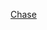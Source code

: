 {{US county navigation box
| collapse_state = {{{state|expanded}}}
| listclass      = hlist

| template_name  = 蔡斯縣 (堪薩斯州)
| county         = 蔡斯縣
| state          = 堪薩斯州
| seat           = 卡頓伍德福爾斯

| map_image      = Map of Kansas highlighting Chase County.svg
| map_alt        = Map of Kansas highlighting Chase County
| map_caption    = Map of Kansas highlighting Chase County

| title1 = [[城市]]
| body1  = 
* [[錫達波因特 (堪薩斯州)|錫達波因特]]
* [[卡頓伍德福爾斯 (堪薩斯州)|卡頓伍德福爾斯]]
* [[埃爾姆代爾 (堪薩斯州)|埃爾姆代爾]]
* [[梅特菲爾德格林 (堪薩斯州)|梅特菲爾德格林]]
* [[斯特朗城 (堪薩斯州)|斯特朗城]]

| title2 = [[非建制地區]]
| body2  = 
* [[巴扎 (堪薩斯州)|巴扎]]
* [[克萊門茨 (堪薩斯州)|克萊門茨]]
* [[埃利諾爾 (堪薩斯州)|埃利諾]]
* [[海默 (堪薩斯州)|海默]]
* [[薩福德維爾 (堪薩斯州)|薩福德維爾]]
* [[托萊多 (堪薩斯州)|托萊多]]
* [[溫塞武 (堪薩斯州)|溫塞武]]

| title3 = [[鬼鎮]]
| body3 = 
* [[埃爾克 (堪薩斯州)|埃爾克]]‡
* [[霍姆斯特德 (堪薩斯州)|霍姆斯特德]]
* [[瑟曼 (堪薩斯州)|瑟曼]]

| title4 = [[鎮區 (美國)|鎮區]]
| body4  = 
* [[巴扎鎮區 (堪薩斯州蔡斯縣)|巴扎鎮區]]
* [[錫達鎮區 (堪薩斯州蔡斯縣)|錫達鎮區]]
* [[卡頓伍德鎮區 (堪薩斯州蔡斯縣)|卡頓伍德鎮區]]
* [[戴蒙德克里克鎮區 (堪薩斯州蔡斯縣)|戴蒙德克里克鎮區]]
* [[福爾斯鎮區 (堪薩斯州蔡斯縣)|福爾斯鎮區]]
* [[霍姆斯特德鎮區 (堪薩斯州蔡斯縣)|霍姆斯特德鎮區]]
* [[梅特菲爾德鎮區 (堪薩斯州蔡斯縣)|梅特菲爾德鎮區]]
* [[斯特朗鎮區 (堪薩斯州蔡斯縣)|斯特朗鎮區]]
* [[托萊多鎮區 (堪薩斯州蔡斯縣)|托萊多鎮區]]

| title5 = 註
| body5  = ‡該聚居地的一部分隸屬其他縣份

}}<noinclude>
{{collapsible option}}
[[Category:堪薩斯州縣份導航模板|Chase]]  
[[Category:蔡斯縣 (堪薩斯州)| ]]
</noinclude>